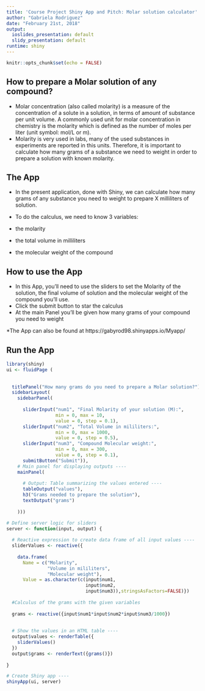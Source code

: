 ---
title: 'Course Project Shiny App and Pitch: Molar solution calculator'
author: "Gabriela Rodriguez"
date: "February 21st, 2018"
output:
  ioslides_presentation: default
  slidy_presentation: default
runtime: shiny
---

```{r setup, include=FALSE}
knitr::opts_chunk$set(echo = FALSE)
```

## How to prepare a Molar solution of any compound?

- Molar concentration (also called molarity) is a measure of the concentration of a solute in a solution,  in terms of amount of substance per unit volume. A commonly used unit for molar concentration in chemistry is the molarity which is defined as the number of moles per liter (unit symbol: mol/L or m). 
- Molarity is very used in labs, many of the used substances in experiments are reported in this units. Therefore, it is important to calculate how many grams of a substance we need to weight in order to prepare a solution with known molarity.

## The App

- In the present application, done with Shiny, we can calculate how many grams of any substance you need to weight to prepare X milliliters of solution.

- To do the calculus, we need to know 3 variables:
- the molarity 
- the total volume in milliliters 
- the molecular weight of the compound


## How to use the App

* In this App, you'll need to use the sliders to set the Molarity of the solution, the final volume of solution and the molecular weight of the compound you'll use.
* Click the submit button to star the calculus
* At the main Panel you'll be given how many grams of your compound you need to weight

*The App can also be found at https://gabyrod98.shinyapps.io/Myapp/


## Run the App

```{r  echo = FALSE}
library(shiny)
ui <- fluidPage (
  
  
  titlePanel("How many grams do you need to prepare a Molar solution?"),
  sidebarLayout(
    sidebarPanel(
      
      sliderInput("num1", "Final Molarity of your solution (M):",
                  min = 0, max = 10,
                  value = 0, step = 0.1),
      sliderInput("num2", "Total Volume in mililiters:",
                  min = 0, max = 1000,
                  value = 0, step = 0.5),
      sliderInput("num3", "Compound Molecular weight:",
                  min = 0, max = 300,
                  value = 0, step = 0.1),
      submitButton("Submit")),
    # Main panel for displaying outputs ----
    mainPanel(
      
      # Output: Table summarizing the values entered ----
      tableOutput("values"),
      h3("Grams needed to prepare the solution"),
      textOutput("grams")
      
    )))

# Define server logic for sliders 
server <- function(input, output) {
  
  # Reactive expression to create data frame of all input values ----
  sliderValues <- reactive({
    
    data.frame(
      Name = c("Molarity",
               "Volume in mililiters",
               "Molecular weight"),
      Value = as.character(c(input$num1,
                             input$num2,
                             input$num3)),stringsAsFactors=FALSE)})
  
  #Calculus of the grams with the given variables
  
  grams <- reactive({input$num1*input$num2*input$num3/1000})
  
  
  # Show the values in an HTML table ----
  output$values <- renderTable({
    sliderValues()
  })
  output$grams <- renderText({grams()})
  
}

# Create Shiny app ----
shinyApp(ui, server)   

```



